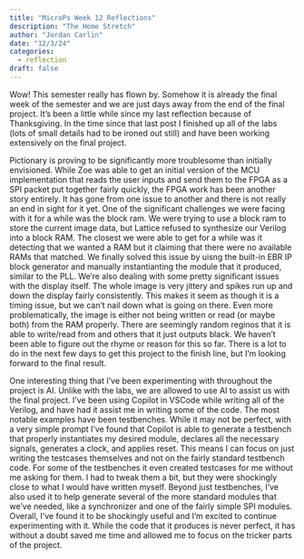 ```yaml
---
title: "MicroPs Week 12 Reflections"
description: "The Home Stretch"
author: "Jordan Carlin"
date: "12/3/24"
categories:
  - reflection
draft: false
---
```


Wow! This semester really has flown by. Somehow it is already the final week of the semester and we are just days away from the end of the final project. It's been a little while since my last reflection because of Thanksgiving. In the time since that last post I finished up all of the labs (lots of small details had to be ironed out still) and have been working extensively on the final project.

Pictionary is proving to be significantly more troublesome than initially envisioned. While Zoe was able to get an initial version of the MCU implementation that reads the user inputs and send them to the FPGA as a SPI packet put together fairly quickly, the FPGA work has been another story entirely. It has gone from one issue to another and there is not really an end in sight for it yet. One of the significant challenges we were facing with it for a while was the block ram. We were trying to use a block ram to store the current image data, but Lattice refused to synthesize our Verilog into a block RAM. The closest we were able to get for a while was it detecting that we wanted a RAM but it claiming that there were no available RAMs that matched. We finally solved this issue by uisng the built-in EBR IP block generator and manually instantianting the module that it produced, similar to the PLL. We're also dealing with some pretty significant issues with the display itself. The whole image is very jittery and spikes run up and down the display fairly consistently. This makes it seem as though it is a timing issue, but we can't nail down what is going on there. Even more problematically, the image is either not being written or read (or maybe both) from the RAM properly. There are seemingly random reginos that it is able to write/read from and others that it just outputs black. We haven't been able to figure out the rhyme or reason for this so far. There is a lot to do in the next few days to get this project to the finish line, but I'm looking forward to the final result.

One interesting thing that I've been experimenting with throughout the project is AI. Unlike with the labs, we are allowed to use AI to assist us with the final project. I've been using Copilot in VSCode while writing all of the Verilog, and have had it assist me in writing some of the code. The most notable examples have been testbenches. While it may not be perfect, with a very simple prompt I've found that Copilot is able to generate a testbench that properly instantiates my desired module, declares all the necessary signals, generates a clock, and applies reset. This means I can focus on just writing the testcases themselves and not on the fairly standard testbench code. For some of the testbenches it even created testcases for me without me asking for them. I had to tweak them a bit, but they were shockingly close to what I would have written myself. Beyond just testbenches, I've also used it to help generate several of the more standard modules that we've needed, like a synchronizer and one of the fairly simple SPI modules. Overall, I've found it to be shockingly useful and I'm excited to continue experimenting with it. While the code that it produces is never perfect, it has without a doubt saved me time and allowed me to focus on the tricker parts of the project.
